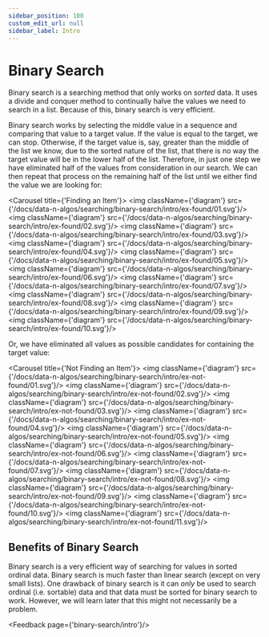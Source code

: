 ```yaml
---
sidebar_position: 100
custom_edit_url: null
sidebar_label: Intro
---
```



# Binary Search
Binary search is a searching method that only works on _sorted_ data.
It uses a divide and conquer method to continually halve the values we need to search in a list.
Because of this, binary search is very efficient.

Binary search works by selecting the middle value in a sequence and comparing that value to a target value.
If the value is equal to the target, we can stop.
Otherwise, if the target value is, say, greater than the middle of the list we know, due to the sorted nature of the list, that there is no way the target value will be in the lower half of the list.
Therefore, in just one step we have eliminated half of the values from consideration in our search.
We can then repeat that process on the remaining half of the list until we either find the value we are looking for:

<Carousel title={'Finding an Item'}>
    <img className={'diagram'} src={'/docs/data-n-algos/searching/binary-search/intro/ex-found/01.svg'}/>
    <img className={'diagram'} src={'/docs/data-n-algos/searching/binary-search/intro/ex-found/02.svg'}/>
    <img className={'diagram'} src={'/docs/data-n-algos/searching/binary-search/intro/ex-found/03.svg'}/>
    <img className={'diagram'} src={'/docs/data-n-algos/searching/binary-search/intro/ex-found/04.svg'}/>
    <img className={'diagram'} src={'/docs/data-n-algos/searching/binary-search/intro/ex-found/05.svg'}/>
    <img className={'diagram'} src={'/docs/data-n-algos/searching/binary-search/intro/ex-found/06.svg'}/>
    <img className={'diagram'} src={'/docs/data-n-algos/searching/binary-search/intro/ex-found/07.svg'}/>
    <img className={'diagram'} src={'/docs/data-n-algos/searching/binary-search/intro/ex-found/08.svg'}/>
    <img className={'diagram'} src={'/docs/data-n-algos/searching/binary-search/intro/ex-found/09.svg'}/>
    <img className={'diagram'} src={'/docs/data-n-algos/searching/binary-search/intro/ex-found/10.svg'}/>
</Carousel>

Or, we have eliminated all values as possible candidates for containing the target value:

<Carousel title={'Not Finding an Item'}>
    <img className={'diagram'} src={'/docs/data-n-algos/searching/binary-search/intro/ex-not-found/01.svg'}/>
    <img className={'diagram'} src={'/docs/data-n-algos/searching/binary-search/intro/ex-not-found/02.svg'}/>
    <img className={'diagram'} src={'/docs/data-n-algos/searching/binary-search/intro/ex-not-found/03.svg'}/>
    <img className={'diagram'} src={'/docs/data-n-algos/searching/binary-search/intro/ex-not-found/04.svg'}/>
    <img className={'diagram'} src={'/docs/data-n-algos/searching/binary-search/intro/ex-not-found/05.svg'}/>
    <img className={'diagram'} src={'/docs/data-n-algos/searching/binary-search/intro/ex-not-found/06.svg'}/>
    <img className={'diagram'} src={'/docs/data-n-algos/searching/binary-search/intro/ex-not-found/07.svg'}/>
    <img className={'diagram'} src={'/docs/data-n-algos/searching/binary-search/intro/ex-not-found/08.svg'}/>
    <img className={'diagram'} src={'/docs/data-n-algos/searching/binary-search/intro/ex-not-found/09.svg'}/>
    <img className={'diagram'} src={'/docs/data-n-algos/searching/binary-search/intro/ex-not-found/10.svg'}/>
    <img className={'diagram'} src={'/docs/data-n-algos/searching/binary-search/intro/ex-not-found/11.svg'}/>
</Carousel>



## Benefits of Binary Search
Binary search is a very efficient way of searching for values in sorted ordinal data.
Binary search is much faster than linear search (except on very small lists).
One drawback of binary search is it can _only_ be used to search ordinal (i.e. sortable) data and that data must be sorted for binary search to work.
However, we will learn later that this might not necessarily be a problem.



<Feedback page={'binary-search/intro'}/>
